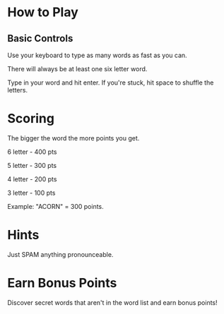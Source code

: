 # How to Play

## Basic Controls

Use your keyboard to type as many words as fast as you can.

There will always be at least one six letter word.

Type in your word and hit enter. If you're stuck, hit space to shuffle the letters.

# Scoring

The bigger the word the more points you get.

6 letter - 400 pts

5 letter - 300 pts

4 letter - 200 pts

3 letter - 100 pts

Example: "ACORN" = 300 points.

# Hints

Just SPAM anything pronounceable.

# Earn Bonus Points

Discover secret words that aren't in the word list and earn bonus points!
